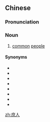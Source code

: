 ==Chinese==
{{zh-forms}}

===Pronunciation===
{{zh-pron
|m=shùrén
|cat=n
}}

===Noun===
{{zh-noun}}

# {{lb|zh|literary}} [[common]] [[people]]

====Synonyms====
* {{zh-l|大眾}}
* {{zh-l|百姓}}
* {{zh-l|老百姓}}
* {{zh-l|黎民}}
* {{zh-l|民眾}}
* {{zh-l|黔首}}
* {{zh-l|群眾}}
* {{zh-l|庶民}}

[[zh:庶人]]